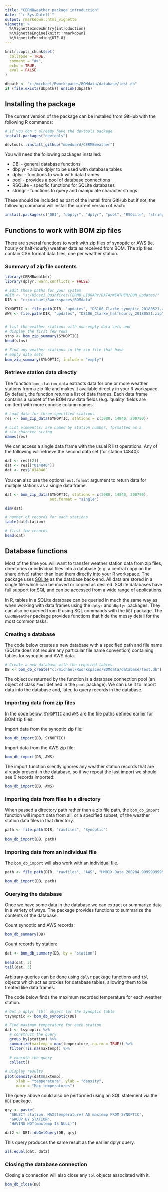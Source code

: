 ```yaml
---
title: "CERMBweather package introduction"
date: "`r Sys.Date()`"
output: rmarkdown::html_vignette
vignette: >
  %\VignetteIndexEntry{introduction}
  %\VignetteEngine{knitr::rmarkdown}
  %\VignetteEncoding{UTF-8}
---
```


```r
knitr::opts_chunk$set(
  collapse = TRUE,
  comment = "#>",
  echo = TRUE,
  eval = FALSE
)

dbpath <- "c:/michael/Rworkspaces/BOMdata/database/test.db"
if (file.exists(dbpath)) unlink(dbpath)

```

## Installing the package

The current version of the package can be installed from GitHub with the following R commands:

```r

# If you don't already have the devtools package
install.packages("devtools")

devtools::install_github("mbedward/CERMBweather")

```

You will need the following packages installed:

  * DBI - general database functions
  * dbplyr - allows dplyr to be used with database tables
  * dplyr - functions to work with data frames
  * pool - provides a pool of database connections
  * RSQLite - specific functions for SQLite databases
  * stringr - functions to query and manipulate character strings
  
These should be included as part of the install from GitHub but if not, the following command will install the current version of each:

```r

install.packages(c("DBI", "dbplyr", "dplyr", "pool", "RSQLite", "stringr"))

```


## Functions to work with BOM zip files

There are several functions to work with zip files of synoptic or AWS (ie. hourly or half-hourly) weather data as received from BOM. The zip files contain CSV format data files, one per weather station.

### Summary of zip file contents

```r

library(CERMBweather)
library(dplyr, warn.conflicts = FALSE)

# Edit these paths for your system
#DIR <- "s:/Biosci Bushfires/CERMB_LIBRARY/DATA/WEATHER/BOM_updates/"
DIR <- "c:/michael/Rworkspaces/BOMdata"

SYNOPTIC <- file.path(DIR, "updates", "DS106_Clarke_synoptic_20180521.zip")
AWS <- file.path(DIR, "updates", "DS106_Clarke_halfhourly_20180521.zip")


# list the weather stations with non-empty data sets and 
# display the first few rows
stns <- bom_zip_summary(SYNOPTIC)
head(stns)

```

```r

# Find any weather stations in the zip file that have
# empty data sets
bom_zip_summary(SYNOPTIC, include = "empty")

```

### Retrieve station data directly

The function `bom_station_data` extracts data for one or more weather stations from a zip file and makes it available directly in your R workspace. By default, the function returns a list of data frames. Each data frame contains a subset of the BOM raw data fields (e.g. 'quality' fields are omitted) with more concise column names. 


```r

# Load data for three specified stations
res <- bom_zip_data(SYNOPTIC, stations = c(3080, 14840, 200790))

# List element(s) are named by station number, formatted as a
# six charcter string
names(res)

```

We can access a single data frame with the usual R list operations. Any of the following will retrieve the second data set (for station 14840):

```r

dat <- res[[2]]
dat <- res[["014840"]]
dat <- res$`014840`

```

You can also use the optional `out.format` argument to return data for multiple stations as a single data frame.

```r

dat <- bom_zip_data(SYNOPTIC, stations = c(3080, 14840, 200790), 
                    out.format = "single")

dim(dat)

# number of records for each stations
table(dat$station)

# first few records
head(dat)

```


## Database functions

Most of the time you will want to transfer weather station data from zip files, directories or individual files into a database (e.g. a central copy on the share drive) rather than load them directly into your R workspace. The package uses [SQLite](https://www.sqlite.org) as the database back-end. All data are stored in a single file which can be moved or copied as desired. SQLite databases have full support for SQL and can be accessed from a wide range of applications. 

In R, tables in a SQLite database can be queried in much the same way as when working with data frames using the `dplyr` and `dbplyr` packages. They can also be queried from R using SQL commands with the `DBI` package. The `CERMBweather` package provides functions that hide the messy detail for the most common tasks.


### Creating a database

The code below creates a new database with a specified path and file name (SQLite does not require any particular file name convention) containing tables for synoptic and AWS data.

```r

# Create a new database with the required tables
DB <- bom_db_create("c:/michael/Rworkspaces/BOMdata/database/test.db")

```

The object `DB` returned by the function is a database connection pool (an object of class `Pool` defined in the `pool` package). We can use it to import data into the database and, later, to query records in the database.


### Importing data from zip files

In the code below, `SYNOPTIC` and `AWS` are the file paths defined earlier for BOM zip files.

Import data from the synoptic zip file:

```r

bom_db_import(DB, SYNOPTIC)

```


Import data from the AWS zip file:

```r

bom_db_import(DB, AWS)

```

The import function silently ignores any weather station records that are already present in the database, so if we repeat the last import we should see 0 records imported:

```r

bom_db_import(DB, AWS)

```


### Importing data from files in a directory

When passed a directory path rather than a zip file path, the `bom_db_import` function will import data from all, or a specified subset, of the weather station data files in that directory.

```r

path <- file.path(DIR, "rawfiles", "Synoptic")

bom_db_import(DB, path)

```


### Importing data from an individual file

The `bom_db_import` will also work with an individual file.

```r

path <- file.path(DIR, "rawfiles", "AWS", "HM01X_Data_200284_999999999515424.txt")

bom_db_import(DB, path)

```



### Querying the database

Once we have some data in the database we can extract or summarize data in a variety of ways. The package provides functions to summarize the contents of the database.

Count synoptic and AWS records:

```r

bom_db_summary(DB)

```

Count records by station:

```r

dat <- bom_db_summary(DB, by = "station")

head(dat, 3)
tail(dat, 3)

```

Arbitrary queries can be done using `dplyr` package functions and `tbl` objects which act as proxies for database tables, allowing them to be treated like data frames.

The code below finds the maximum recorded temperature for each weather station.

```r

# Get a dplyr `tbl` object for the Synoptic table
tsynoptic <- bom_db_synoptic(DB)

# Find maximum temperature for each station
dat <- tsynoptic %>%
  # construct the query
  group_by(station) %>%
  summarize(maxtemp = max(temperature, na.rm = TRUE)) %>%
  filter(!is.na(maxtemp)) %>%
  
  # execute the query
  collect()

# Display results
plot(density(dat$maxtemp), 
     xlab = "temperature", ylab = "density",
     main = "Max temperatures")

```


The query above could also be performed using an SQL statement via the `DBI` package.

```r

qry <- paste(
  "SELECT station, MAX(temperature) AS maxtemp FROM SYNOPTIC",
  "GROUP BY STATION",
  "HAVING NOT(maxtemp IS NULL)")

dat2 <- DBI::dbGetQuery(DB, qry)

```

This query produces the same result as the earlier dplyr query. 

```r

all.equal(dat, dat2)

```



### Closing the database connection

Closing a connection will also close any `tbl` objects associated with it.

```r

bom_db_close(DB)

```

